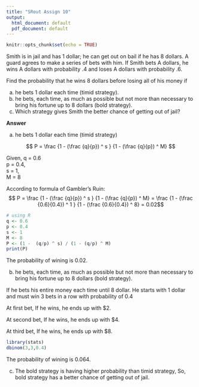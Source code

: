 ```yaml
---
title: "SRout Assign 10"
output:
  html_document: default
  pdf_document: default
---
```


```r
knitr::opts_chunk$set(echo = TRUE)
```

Smith is in jail and has 1 dollar; he can get out on bail if he has 8 dollars.
A guard agrees to make a series of bets with him. If Smith bets A dollars,
he wins A dollars with probability .4 and loses A dollars with probability .6. <br>

Find the probability that he wins 8 dollars before losing all of his money if <br>

(a) he bets 1 dollar each time (timid strategy). <br>
(b) he bets, each time, as much as possible but not more than necessary to
bring his fortune up to 8 dollars (bold strategy). <br>
(c) Which strategy gives Smith the better chance of getting out of jail? <br>

**Answer** <br>

(a) he bets 1 dollar each time (timid strategy) <br>

$$ P = \frac {1 - (\frac {q}{p}) ^ s } {1 - (\frac {q}{p}) ^ M} $$

Given, q = 0.6 <br>
p = 0.4, <br>
s = 1, <br>
M = 8 <br>

According to formula of Gambler’s Ruin: <br>
$$ P = \frac {1 - (\frac {q}{p}) ^ s } {1 - (\frac {q}{p}) ^ M} = \frac {1 - (\frac {0.6}{0.4}) ^ 1 } {1 - (\frac {0.6}{0.4}) ^ 8} = 0.02$$

```r
# using R
q <- 0.6
p <- 0.4
s <- 1
M <- 8
P <- (1 -  (q/p) ^ s) / (1 - (q/p) ^ M)
print(P)
```
The probability of wining is 0.02. <br>

(b) he bets, each time, as much as possible but not more than necessary to
bring his fortune up to 8 dollars (bold strategy). <br>

If he bets his entire money each time until 8 dollar. He starts with 1 dollar and must win 3 bets in a row with probability of 0.4 <br>

At first bet, If he wins, he ends up with $2. <br>

At second bet, If he wins, he ends up with $4. <br>

At third bet, If he wins, he ends up with $8. <br>

```r
library(stats)
dbinom(3,3,0.4)
```

The probability of wining is 0.064. <br>

(c) The bold strategy is having higher probability than timid strategy, So, bold strategy has a better chance of getting out of jail. 